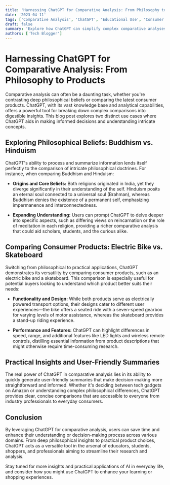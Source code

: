 ```yaml
---
title: 'Harnessing ChatGPT for Comparative Analysis: From Philosophy to Products'
date: '2023-04-11'
tags: ['Comparative Analysis', 'ChatGPT', 'Educational Use', 'Consumer Decision Making']
draft: false
summary: 'Explore how ChatGPT can simplify complex comparative analyses across diverse topics, from contrasting major religious beliefs to evaluating consumer products.'
authors: ['Tech Blogger']
---
```


# Harnessing ChatGPT for Comparative Analysis: From Philosophy to Products

Comparative analysis can often be a daunting task, whether you're contrasting deep philosophical beliefs or comparing the latest consumer products. ChatGPT, with its vast knowledge base and analytical capabilities, offers a powerful tool for breaking down complex comparisons into digestible insights. This blog post explores two distinct use cases where ChatGPT aids in making informed decisions and understanding intricate concepts.

## Exploring Philosophical Beliefs: Buddhism vs. Hinduism

ChatGPT's ability to process and summarize information lends itself perfectly to the comparison of intricate philosophical doctrines. For instance, when comparing Buddhism and Hinduism:

- **Origins and Core Beliefs:** Both religions originated in India, yet they diverge significantly in their understanding of the self. Hinduism posits an eternal soul connected to a universal soul (Brahman), whereas Buddhism denies the existence of a permanent self, emphasizing impermanence and interconnectedness.

- **Expanding Understanding:** Users can prompt ChatGPT to delve deeper into specific aspects, such as differing views on reincarnation or the role of meditation in each religion, providing a richer comparative analysis that could aid scholars, students, and the curious alike.

## Comparing Consumer Products: Electric Bike vs. Skateboard

Switching from philosophical to practical applications, ChatGPT demonstrates its versatility by comparing consumer products, such as an electric bike and a skateboard. This comparison is especially useful for potential buyers looking to understand which product better suits their needs:

- **Functionality and Design:** While both products serve as electrically powered transport options, their designs cater to different user experiences—the bike offers a seated ride with a seven-speed gearbox for varying levels of motor assistance, whereas the skateboard provides a stand-up riding experience.

- **Performance and Features:** ChatGPT can highlight differences in speed, range, and additional features like LED lights and wireless remote controls, distilling essential information from product descriptions that might otherwise require time-consuming research.

## Practical Insights and User-Friendly Summaries

The real power of ChatGPT in comparative analysis lies in its ability to quickly generate user-friendly summaries that make decision-making more straightforward and informed. Whether it's deciding between tech gadgets on Amazon or understanding complex philosophical differences, ChatGPT provides clear, concise comparisons that are accessible to everyone from industry professionals to everyday consumers.

## Conclusion

By leveraging ChatGPT for comparative analysis, users can save time and enhance their understanding or decision-making process across various domains. From deep philosophical insights to practical product choices, ChatGPT acts as a versatile tool in the arsenal of educators, students, shoppers, and professionals aiming to streamline their research and analysis.

Stay tuned for more insights and practical applications of AI in everyday life, and consider how you might use ChatGPT to enhance your learning or shopping experiences.

